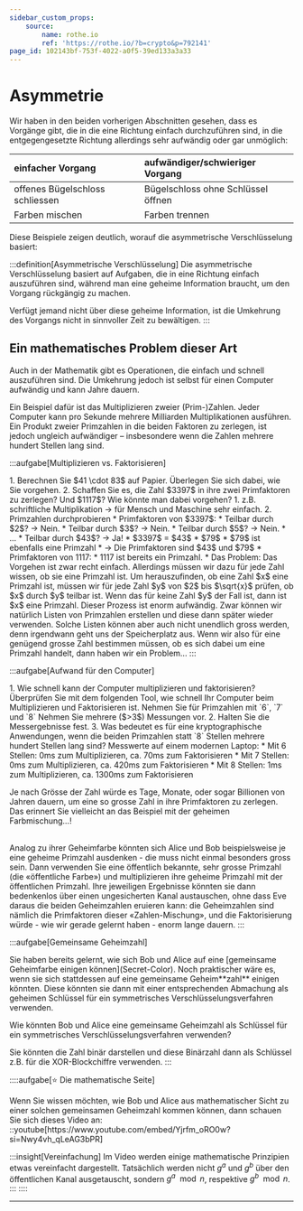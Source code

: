 ```yaml
---
sidebar_custom_props:
    source:
        name: rothe.io
        ref: 'https://rothe.io/?b=crypto&p=792141'
page_id: 102143bf-753f-4022-a0f5-39ed133a3a33
---
```



# Asymmetrie

Wir haben in den beiden vorherigen Abschnitten gesehen, dass es Vorgänge gibt, die in die eine Richtung einfach durchzuführen sind, in die entgegengesetzte Richtung allerdings sehr aufwändig oder gar unmöglich:

| einfacher Vorgang               | aufwändiger/schwieriger Vorgang    |
| :------------------------------ | :--------------------------------- |
| offenes Bügelschloss schliessen | Bügelschloss ohne Schlüssel öffnen |
| Farben mischen                  | Farben trennen                     |

Diese Beispiele zeigen deutlich, worauf die asymmetrische Verschlüsselung basiert:

:::definition[Asymmetrische Verschlüsselung] Die asymmetrische Verschlüsselung basiert auf Aufgaben, die in eine Richtung einfach auszuführen sind, während man eine geheime Information braucht, um den Vorgang rückgängig zu machen.

Verfügt jemand nicht über diese geheime Information, ist die Umkehrung des Vorgangs nicht in sinnvoller Zeit zu bewältigen. :::

## Ein mathematisches Problem dieser Art

Auch in der Mathematik gibt es Operationen, die einfach und schnell auszuführen sind. Die Umkehrung jedoch ist selbst für einen Computer aufwändig und kann Jahre dauern.

Ein Beispiel dafür ist das Multiplizieren zweier (Prim-)Zahlen. Jeder Computer kann pro Sekunde mehrere Milliarden Multiplikationen ausführen. Ein Produkt zweier Primzahlen in die beiden Faktoren zu zerlegen, ist jedoch ungleich aufwändiger – insbesondere wenn die Zahlen mehrere hundert Stellen lang sind.

:::aufgabe[Multiplizieren vs. Faktorisieren]

<TaskState id="0690bbc7-87eb-4701-ba6e-7bd92f2aa3f3" />
1. Berechnen Sie $41 \cdot 83$ auf Papier. Überlegen Sie sich dabei, wie Sie vorgehen. 2. Schaffen Sie es, die
Zahl $3397$ in ihre zwei Primfaktoren zu zerlegen? Und $1117$? Wie könnte man dabei vorgehen?

<QuillV2 id="da368276-a071-48d8-82ec-24aa2d5ef4e0" />

<Solution id="196cf4d4-60a0-466b-976d-4c4b06ca56af">
1. z.B. schriftliche Multiplikation -> für Mensch und Maschine sehr einfach.
2. Primzahlen durchprobieren
   * Primfaktoren von $3397$:
      * Teilbar durch $2$? → Nein.
      * Teilbar durch $3$? → Nein.
      * Teilbar durch $5$? → Nein.
      * ...
      * Teilbar durch $43$? → Ja!
      * $3397$ = $43$ * $79$
      * $79$ ist ebenfalls eine Primzahl
      * → Die Primfaktoren sind $43$ und $79$
   * Primfaktoren von 1117:
      * 1117 ist bereits ein Primzahl.
   * Das Problem: Das Vorgehen ist zwar recht einfach. Allerdings müssen wir dazu für jede Zahl wissen, ob sie eine Primzahl ist. Um herauszufinden, ob eine Zahl $x$ eine Primzahl ist, müssen wir für jede Zahl $y$ von $2$ bis $\sqrt{x}$ prüfen, ob $x$ durch $y$ teilbar ist. Wenn das für keine Zahl $y$ der Fall ist, dann ist $x$ eine Primzahl. Dieser Prozess ist enorm aufwändig. Zwar können wir natürlich Listen von Primzahlen erstellen und diese dann später wieder verwenden. Solche Listen können aber auch nicht unendlich gross werden, denn irgendwann geht uns der Speicherplatz aus. Wenn wir also für eine genügend grosse Zahl bestimmen müssen, ob es sich dabei um eine Primzahl handelt, dann haben wir ein Problem...

</Solution>
:::

:::aufgabe[Aufwand für den Computer]

<TaskState id="005edc1e-5908-4bc7-a031-9f79a540e770" />
1. Wie schnell kann der Computer multiplizieren und faktorisieren? Überprüfen Sie mit dem folgenden Tool, wie
schnell Ihr Computer beim Multiplizieren und Faktorisieren ist. Nehmen Sie für Primzahlen mit `6`, `7` und `8`
Nehmen Sie mehrere ($>3$) Messungen vor. 2. Halten Sie die Messergebnisse fest. 3. Was bedeutet es für eine
kryptographische Anwendungen, wenn die beiden Primzahlen statt `8` Stellen mehrere hundert Stellen lang sind?

<QuillV2 id="cf5670a3-e0ea-45f9-8705-002b312c72da" />

<Solution id="1d39392f-c263-4c86-8b86-8f182fd39e80">
Messwerte auf einem modernen Laptop:
* Mit 6 Stellen: 0ms zum Multiplizieren, ca. 70ms zum Faktorisieren
* Mit 7 Stellen: 0ms zum Multiplizieren, ca. 420ms zum Faktorisieren
* Mit 8 Stellen: 1ms zum Multiplizieren, ca. 1300ms zum Faktorisieren

Je nach Grösse der Zahl würde es Tage, Monate, oder sogar Billionen von Jahren dauern, um eine so grosse Zahl in ihre Primfaktoren zu zerlegen. Das erinnert Sie vielleicht an das Beispiel mit der geheimen Farbmischung...!

<br/>
Analog zu ihrer Geheimfarbe könnten sich Alice und Bob beispielsweise je eine geheime Primzahl ausdenken - die muss nicht einmal besonders gross sein. Dann verwenden Sie eine öffentlich bekannte, sehr grosse Primzahl (die «öffentliche Farbe») und multiplizieren ihre geheime Primzahl mit der öffentlichen Primzahl. Ihre jeweiligen Ergebnisse könnten sie dann bedenkenlos über einen ungesicherten Kanal austauschen, ohne dass Eve daraus die beiden Geheimzahlen eruieren kann: die Geheimzahlen sind nämlich die Primfaktoren dieser «Zahlen-Mischung», und die Faktorisierung würde - wie wir gerade gelernt haben - enorm lange dauern.
</Solution>
:::

<PrimefactorizationTiming />

:::aufgabe[Gemeinsame Geheimzahl]

<TaskState id="29cbadea-13f1-4683-b62c-6dc4665853f6" />
Sie haben bereits gelernt, wie sich Bob und Alice auf eine [gemeinsame Geheimfarbe einigen
können](Secret-Color). Noch praktischer wäre es, wenn sie sich stattdessen auf eine gemeinsame Geheim**zahl**
einigen könnten. Diese könnten sie dann mit einer entsprechenden Abmachung als geheimen Schlüssel für ein
symmetrisches Verschlüsselungsverfahren verwenden.

Wie könnten Bob und Alice eine gemeinsame Geheimzahl als Schlüssel für ein symmetrisches Verschlüsselungsverfahren verwenden?

<Solution id="2c3e878a-5476-4661-ad2c-e1ca9d530c34">
    Sie könnten die Zahl binär darstellen und diese Binärzahl dann als Schlüssel z.B. für die XOR-Blockchiffre
    verwenden.
</Solution>
:::

::::aufgabe[⭐️ Die mathematische Seite]

<TaskState id="c15e7a27-7669-478f-8ec2-7bf087585ac0" />
Wenn Sie wissen möchten, wie Bob und Alice aus mathematischer Sicht zu einer solchen gemeinsamen Geheimzahl
kommen können, dann schauen Sie sich dieses Video an:
::youtube[https://www.youtube.com/embed/Yjrfm_oRO0w?si=Nwy4vh_qLeAG3bPR]

:::insight[Vereinfachung] Im Video werden einige mathematische Prinzipien etwas vereinfacht dargestellt. Tatsächlich werden nicht $g^a$ und $g^b$ über den öffentlichen Kanal ausgetauscht, sondern $g^a \mod n$, respektive $g^b \mod n$. ::: ::::

---
